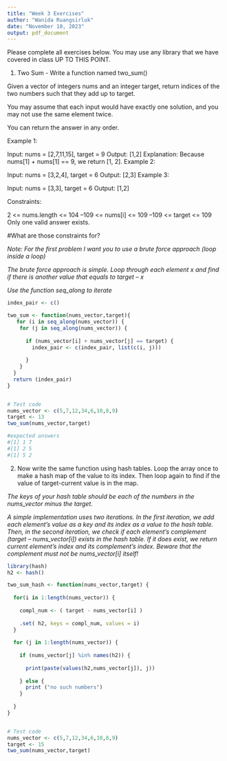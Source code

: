 ```yaml
---
title: "Week 3 Exercises"
author: "Wanida Ruangsirluk"
date: "November 10, 2023"
output: pdf_document
---
```


Please complete all exercises below. You may use any library that we have covered in class UP TO THIS POINT. 

1) Two Sum - Write a function named two_sum()

Given a vector of integers nums and an integer target, return indices of the two numbers such that they add up to target.

You may assume that each input would have exactly one solution, and you may not use the same element twice.

You can return the answer in any order.

Example 1:

Input: nums = [2,7,11,15], target = 9
Output: [1,2]
Explanation: Because nums[1] + nums[1] == 9, we return [1, 2].
Example 2:

Input: nums = [3,2,4], target = 6
Output: [2,3]
Example 3:

Input: nums = [3,3], target = 6
Output: [1,2]

Constraints:

2 <= nums.length <= 104
–109 <= nums[i] <= 109
–109 <= target <= 109
Only one valid answer exists.
 
#What are those constraints for?

*Note: For the first problem I want you to use a brute force approach (loop inside a loop)* 

*The brute force approach is simple. Loop through each element x and find if there is another value that equals to target – x*

*Use the function seq_along to iterate*

```r

index_pair <- c() 

two_sum <- function(nums_vector,target){
   for (i in seq_along(nums_vector)) {   
    for (j in seq_along(nums_vector)) {  
      
      if (nums_vector[i] + nums_vector[j] == target) {
        index_pair <- c(index_pair, list(c(i, j)))
      
      }
    }
  }
  return (index_pair)
}


# Test code
nums_vector <- c(5,7,12,34,6,10,8,9)
target <- 13
two_sum(nums_vector,target)

#expected answers
#[1] 1 7
#[1] 2 5
#[1] 5 2

```

2) Now write the same function using hash tables.
Loop the array once to make a hash map of the value to its index. Then loop again to find if the value of target-current value is in the map.

*The keys of your hash table should be each of the numbers in the nums_vector minus the target. *

*A simple implementation uses two iterations. In the first iteration, we add each element's value as a key and its index as a value to the hash table. Then, in the second iteration, we check if each element's complement (target – nums_vector[i]) exists in the hash table. If it does exist, we return current element's index and its complement's index. Beware that the complement must not be nums_vector[i] itself!*

```r
library(hash)
h2 <- hash()                       

two_sum_hash <- function(nums_vector,target) {
  
  for(i in 1:length(nums_vector)) {              
    
    compl_num <- ( target - nums_vector[i] )
    
    .set( h2, keys = compl_num, values = i)  
  }
  
  for (j in 1:length(nums_vector)) {       
    
    if (nums_vector[j] %in% names(h2)) {
      
      print(paste(values(h2,nums_vector[j]), j))
      
    } else {
      print ("no such numbers")    
    }
    
  }
}


# Test code
nums_vector <- c(5,7,12,34,6,10,8,9)
target <- 15
two_sum(nums_vector,target)

```